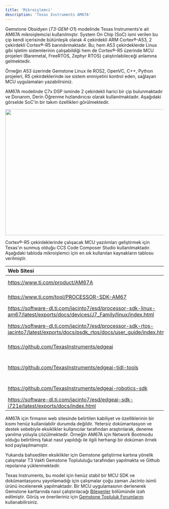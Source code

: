 ```yaml
---
title: 'Mikroişlemci'
description: 'Texas Instruments AM67A'
---
```


Gemstone Obsidyen (_T3-GEM-O1_) modelinde Texas Instruments'e ait AM67A mikroişlemcisi kullanılmıştır.
System On Chip (SoC) ismi verilen bu çip kendi içerisinde bütünleşik olarak 4 çekirdekli ARM Cortex®-A53,
2 çekirdekli Cortex®-R5 barındırmaktadır. Bu; hem A53 çekirdeklerde Linux gibi işletim sistemlerinin çalışabildiği
hem de Cortex®-R5 üzerinde MCU projeleri (Baremetal, FreeRTOS, Zephyr RTOS) çalıştırılabileceği
anlamına gelmektedir.

<Tip>Örneğin A53 üzerinde Gemstone Linux ile ROS2, OpenVC, C++, Python projeleri, R5 çekirdeklerinde ise sistem emniyetini kontrol eden, sağlayan MCU uygulamaları yazabilirsiniz.</Tip>

AM67A modelinde C7x DSP isminde 2 çekirdekli harici bir çip bulunmaktadır ve Donanım, Derin Öğrenme
hızlandırıcısı olarak kullanılmaktadır. Aşağıdaki görselde SoC'in bir takım özellikleri görülmektedir.

<Frame caption="Texas AM67A">
  <img height="400" width="600" src="/images/ti-am67a/soc.svg" />
</Frame>

Cortex®-R5 çekirdeklerinde çalışacak MCU yazılımları geliştirmek için Texas'ın sunmuş olduğu
CCS Code Composer Studio kullanılmaktadır. Aşağıdaki tabloda mikroişlemci için en sık kullanılan kaynakların
tablosu verilmiştir.

<Accordion title="Kaynaklar">

| Web Sitesi | Açıklama |
| :--------- | :------- |
| https://www.ti.com/product/AM67A | Texas AM67A ürün sayfası |
| https://www.ti.com/tool/PROCESSOR-SDK-AM67 | Texas AM67A SDK'sı |
| https://software-dl.ti.com/jacinto7/esd/processor-sdk-linux-am67/latest/exports/docs/devices/J7_Family/linux/index.html | SDK Dokümantasyonu |
| https://software-dl.ti.com/jacinto7/esd/processor-sdk-rtos-jacinto7/latest/exports/docs/psdk_rtos/docs/user_guide/index.html | AM67A içeren Jacinto modeli dokümantasyonu |
| https://github.com/TexasInstruments/edgeai | Edge-AI github ana reposu |
| https://github.com/TexasInstruments/edgeai-tidl-tools | Edge-AI Yapay Zeka çalışmalarında kullanılan araçlar |
| https://github.com/TexasInstruments/edgeai-robotics-sdk | Edge-AI Robotics SDK |
| https://software-dl.ti.com/jacinto7/esd/edgeai-sdk-j721e/latest/exports/docs/index.html | Edge-AI Dokümanları |

<Warning>AM67A için firmanın web sitesinde belirtilen kabiliyet ve özelliklerinin bir kısmı henüz kullanılabilir 
durumda değildir. Yetersiz dokümantasyon ve destek sebebiyle eksiklikler kullanıcılar tarafından araştırılarak, 
deneme yanılma yoluyla çözülmektedir. Örneğin AM67A için Network Bootmodu olduğu belirtilmiş fakat nasıl yapıldığı 
ile ilgili herhangi bir doküman örnek kod paylaşılmamıştır.</Warning>

<Check>Yukarıda bahsedilen eksiklikler için Gemstone geliştirme kartına yönelik çalışmalar T3 Vakfı Gemstone 
Toplululuğu tarafından yapılmakta ve Github repolarına yüklenmektedir.</Check>

</Accordion>

Texas Instruments, bu model için henüz stabil bir MCU SDK ve dokümantasyonu yayınlamadığı için çalışmalar çoğu zaman
Jacinto isimli ürünü incelenerek yapılmaktadır. Bir MCU uygulamasının derlenerek Gemstone kartlarında nasıl
çalıştırılacağı [Bileşenler](./peripherals/mcu) bölümünde izah edilmiştir. Görüş ve önerileriniz için
[Gemstone Topluluk Forumlarını](https://community.t3gemstone.org/) kullanabilirsiniz.


